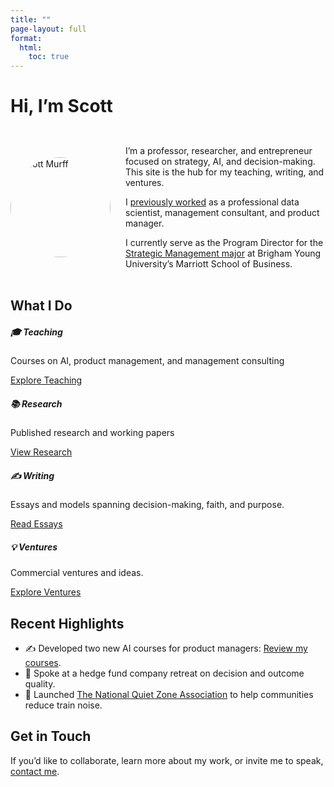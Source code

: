 ```yaml
---
title: ""
page-layout: full
format:
  html:
    toc: true
---
```


<div style="text-align: left;">
  <h1>Hi, I’m Scott</h1>
</div>

::: {style="display: flex; gap: 1.5rem; align-items: center; flex-wrap: wrap; margin: 2rem 0;"}

<img src="images/scott-professional-photo.png" alt="Scott Murff" style="width: 160px; border-radius: 50%; flex-shrink: 0;">

<div style="flex: 1;">
  <p>
    I’m a professor, researcher, and entrepreneur focused on strategy, AI, and decision-making. This site is the hub for my teaching, writing, and ventures.
    
    I [previously worked](https://www.linkedin.com/in/scottdmurff/) as a professional data scientist, management consultant, and product manager.
    
    I currently serve as the Program Director for the [Strategic Management major](https://byu-strategy.github.io/program-guide/) at Brigham Young University's Marriott School of Business.
  </p>
</div>

:::

## What I Do

<div class="row g-4">
  
<div class="col-md-6 col-lg-3">
<div class="card h-100">
<div class="card-body">
<h5 class="card-title">🎓 Teaching</h5>
<p class="card-text">Courses on AI, product management, and management consulting</p>
<a href="teaching.html" class="btn btn-primary">Explore Teaching</a>
</div>
</div>
</div>

<div class="col-md-6 col-lg-3">
<div class="card h-100">
<div class="card-body">
<h5 class="card-title">📚 Research</h5>
<p class="card-text">Published research and working papers</p>
<a href="research.html" class="btn btn-primary">View Research</a>
</div>
</div>
</div>

<div class="col-md-6 col-lg-3">
<div class="card h-100">
<div class="card-body">
<h5 class="card-title">✍️ Writing</h5>
<p class="card-text">Essays and models spanning decision-making, faith, and purpose.</p>
<a href="essays/index.html" class="btn btn-primary">Read Essays</a>
</div>
</div>
</div>

<div class="col-md-6 col-lg-3">
<div class="card h-100">
<div class="card-body">
<h5 class="card-title">💡 Ventures</h5>
<p class="card-text">Commercial ventures and ideas.</p>
<a href="ventures.html" class="btn btn-primary">Explore Ventures</a>
</div>
</div>  
</div>

</div>

## Recent Highlights

- ✍ Developed two new AI courses for product managers: [Review my courses](teaching.qmd).
- 🎤 Spoke at a hedge fund company retreat on decision and outcome quality.
- 🚀 Launched [The National Quiet Zone Association](https://quietzones.us) to help communities reduce train noise.

## Get in Touch

If you’d like to collaborate, learn more about my work, or invite me to speak, [contact me]().





